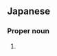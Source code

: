 ==Japanese==
{{ja-kanjitab|yomi=k|いけ|さわ|r=y|k2=ざわ}}

===Proper noun===
{{ja-pos|proper|いけざわ}}

# {{surname|lang=ja|sort=いけざわ}}